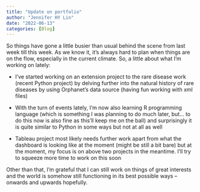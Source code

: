 ```yaml
---
title: "Update on portfolio"
author: "Jennifer HY Lin"
date: "2022-06-13"
categories: [Blog]
---
```

So things have gone a little busier than usual behind the scene from last week till this week. As we know it, it’s always hard to plan when things are on the flow, especially in the current climate. So, a little about what I’m working on lately:

* I’ve started working on an extension project to the rare disease work (recent Python project) by delving further into the natural history of rare diseases by using Orphanet’s data source (having fun working with xml files)

* With the turn of events lately, I’m now also learning R programming language (which is something I was planning to do much later, but… to do this now is also fine as this’ll keep me on the ball) and surprisingly it is quite similar to Python in some ways but not at all as well

* Tableau project most likely needs further work apart from what the dashboard is looking like at the moment (might be still a bit bare) but at the moment, my focus is on above two projects in the meantime. I’ll try to squeeze more time to work on this soon

Other than that, I’m grateful that I can still work on things of great interests and the world is somehow still functioning in its best possible ways – onwards and upwards hopefully.